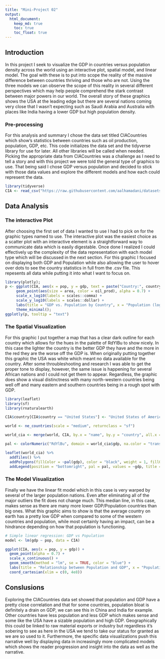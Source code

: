 ---
title: "Mini-Project 02"
output: 
  html_document:
    keep_md: true
    toc: true
    toc_float: true
---

## Introduction

In this project I seek to visualize the GDP in countries versus population density across the world using an interactive plot, spatial model, and linear model. The goal with these is to put into scope the reality of the massive difference between countries thriving and those who are not. Using the three models we can observe the scope of this reality in several different perspectives which may help people comprehend the stark contrast between major powers in our world. The overall story of these graphics shows the USA at the leading edge but there are several nations coming very close that I wasn't expecting such as Saudi Arabia and Australia with places like India having a lower GDP but high population density. 

### Pre-processing

For this analysis and summary I chose the data set titled CIACountries which show's statistics between countries such as oil production, population, GDP, etc. This code initializes the data set and the tidyverse library for use for later. All other libraries will be called when needed. Picking the appropriate data from CIACountries was a challenge as I need to tell a story and with this project we were told the general type of graphics to use. That being said I chose GDP versus population and decided to stick with those data values and explore the different models and how each could represent the data.

```{r}

library(tidyverse)
CIA <- read_csv("https://raw.githubusercontent.com/aalhamadani/datasets/refs/heads/main/CIACountries.csv")

```

## Data Analysis

### The interactive Plot

After choosing the first set of data I wanted to use I had to pick on for the graphic types named to use. The interactive plot was the easiest choice as a scatter plot with an interactive element is a straightforward way to communicate data which is easily digestable. Once done I realized I could effectively up the complexity of the data representation with each model type which will be discussed in the next section. For this graphic I focused on displaying both GDP and Population while also allowing the user to hover over dots to see the country statistics in full from the .csv file. This repesents all data while putting it into what I want to focus on.

```{r}

library(plotly); 
p <- ggplot(CIA, aes(x = pop, y = gdp, text = paste("Country:", country, "<br>Population:", pop, "<br>GDP:", gdp, "<br>Area:", area, "<br>Oil Production:", oil_prod, "<br>Internet Users:", net_users))) +
     geom_point(aes(size = area, color = oil_prod), alpha = 0.7) +
     scale_x_log10(labels = scales::comma) +
     scale_y_log10(labels = scales::dollar) +
     labs(title = "GDP vs. Population by Country", x = "Population (log scale)", y = "GDP (log scale)",color = "Oil Production", size = "Area (sq km)") +
     theme_minimal();
ggplotly(p, tooltip = "text") 

```

### The Spatial Visualization

For this graphic I put together a map that has a clear dark outline for each country which allows for the hues in the palette of RdYlBu to show nicely. In this case the lighter the country is the better GDP they have and the more in the red they are the worse off the GDP is. When originally putting together this graphic the USA was white which meant no data available for the country. After some throubleshooting and research I was able to get the proper tone to display, however, the same issue is happening for several African nations and I could not get them to appear. Regardless, the graphic does show a visual distinctness with many north-western countries being well off and many eastern and southern countries being in a rough spot with GDP.

```{r}

library(leaflet)
library(sf)
library(rnaturalearth)

CIA$country[CIA$country == "United States"] <- "United States of America"

world <- ne_countries(scale = "medium", returnclass = "sf")

world_cia <- merge(world, CIA, by.x = "name", by.y = "country", all.x = TRUE)

pal <- colorNumeric("RdYlBu", domain = world_cia$gdp, na.color = "transparent")

leaflet(world_cia) %>%
  addTiles() %>%
  addPolygons(fillColor = ~pal(gdp), color = "black", weight = 1, fillOpacity = 0.8) %>%
  addLegend(position = "bottomright", pal = pal, values = ~gdp, title = "GDP per Capita", opacity = 0.8)

```

### The Model Visualization

Finally we have the linear fit model which in this case is very warped by several of the larger population nations. Even after eliminating all of the major outliers the fit does not change much. This median line, in this case, makes sense as there are many more lower GDP/Population countries than big ones. What this graphic aims to show is that the average country on earth has a pretty low GDP when compared to some of the western countries and population, while most certainly having an impact, can be a hindrance depending on how that population is functioning. 

```{r}

# Simple linear regression: GDP vs Population
model <- lm(gdp ~ pop, data = CIA)

ggplot(CIA, aes(x = pop, y = gdp)) +
  geom_point(alpha = 0.7) +
  scale_x_continuous() +
  geom_smooth(method = "lm", se = TRUE, color = "blue") +
  labs(title = "Relationship between Population and GDP", x = "Population", y = "GDP")+
  coord_cartesian(xlim = c(0, 4e8))


```

## Conslusions 

Exploring the CIACountries data set showed that population and GDP have a pretty close correlation and that for some countries, population bloat is definitely a drain on GDP, we can see this in China and India for example. Other countries have less population and less GDP which makes sense and some like the USA have a sizable population and high GDP. Geographically this could be linked to raw material exports or industry but regardless it's sobering to see as here in the USA we tend to take our status for granted as we are so used to it. Furthermore, the specific data visualizations push this narrative well by displaying data in increasingly more complicated models which shows the reader progression and insight into the data as well as the narrative.